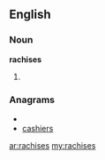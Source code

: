 ==English==

===Noun===
'''rachises'''

# {{plural of|[[rachis]]}}

===Anagrams===
* {{alphagram|acehirss}}
* [[cashiers#English|cashiers]]

[[ar:rachises]]
[[my:rachises]]